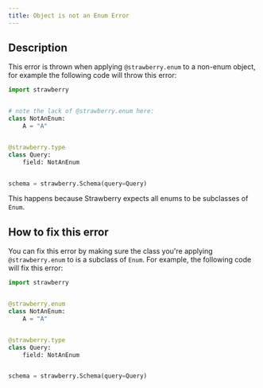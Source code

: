 ```yaml
---
title: Object is not an Enum Error
---
```



## Description

This error is thrown when applying `@strawberry.enum` to a non-enum object, for
example the following code will throw this error:

```python
import strawberry


# note the lack of @strawberry.enum here:
class NotAnEnum:
    A = "A"


@strawberry.type
class Query:
    field: NotAnEnum


schema = strawberry.Schema(query=Query)
```

This happens because Strawberry expects all enums to be subclasses of `Enum`.

## How to fix this error

You can fix this error by making sure the class you're applying
`@strawberry.enum` to is a subclass of `Enum`. For example, the following code
will fix this error:

```python
import strawberry


@strawberry.enum
class NotAnEnum:
    A = "A"


@strawberry.type
class Query:
    field: NotAnEnum


schema = strawberry.Schema(query=Query)
```

